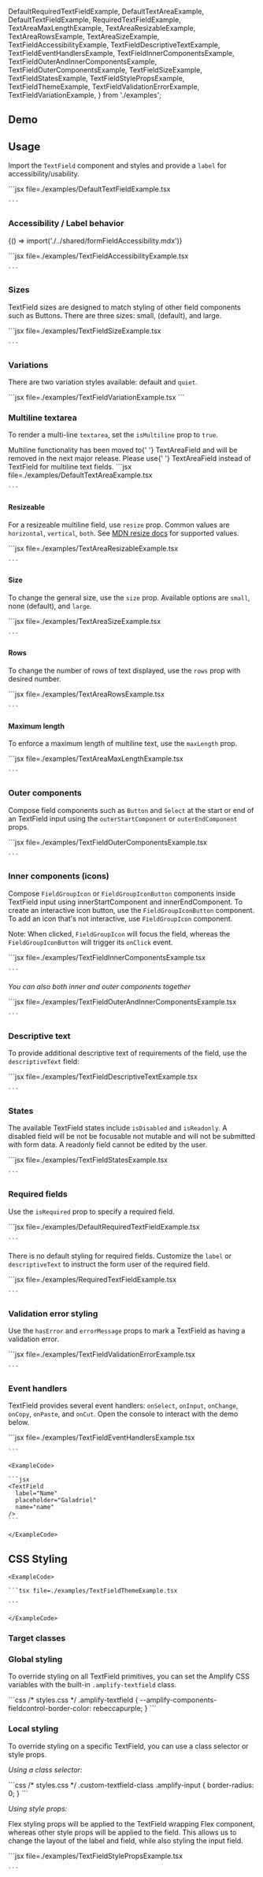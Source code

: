 
  DefaultRequiredTextFieldExample,
  DefaultTextAreaExample,
  DefaultTextFieldExample,
  RequiredTextFieldExample,
  TextAreaMaxLengthExample,
  TextAreaResizableExample,
  TextAreaRowsExample,
  TextAreaSizeExample,
  TextFieldAccessibilityExample,
  TextFieldDescriptiveTextExample,
  TextFieldEventHandlersExample,
  TextFieldInnerComponentsExample,
  TextFieldOuterAndInnerComponentsExample,
  TextFieldOuterComponentsExample,
  TextFieldSizeExample,
  TextFieldStatesExample,
  TextFieldStylePropsExample,
  TextFieldThemeExample,
  TextFieldValidationErrorExample,
  TextFieldVariationExample,
} from './examples';

## Demo

<TextFieldDemo />

## Usage

Import the `TextField` component and styles and provide a `label` for accessibility/usability.

<Example>
  <DefaultTextFieldExample />
  <ExampleCode>
    ```jsx file=./examples/DefaultTextFieldExample.tsx

    ```

</ExampleCode>
</Example>

### Accessibility / Label behavior

<Fragment>{() => import('./../shared/formFieldAccessibility.mdx')}</Fragment>

<Example>
  <TextFieldAccessibilityExample />
  <ExampleCode>
    ```jsx file=./examples/TextFieldAccessibilityExample.tsx 
    
    ```

  </ExampleCode>
</Example>

### Sizes

TextField sizes are designed to match styling of other field components such as Buttons. There are three sizes: small, (default), and large.

<Example>
  <TextFieldSizeExample />
  <ExampleCode>
    ```jsx file=./examples/TextFieldSizeExample.tsx

    ```

  </ExampleCode>
</Example>

### Variations

There are two variation styles available: default and `quiet`.

<Example>
  <TextFieldVariationExample />
  <ExampleCode>
  ```jsx file=./examples/TextFieldVariationExample.tsx
  ```
  </ExampleCode>

</Example>

### Multiline textarea

To render a multi-line `textarea`, set the `isMultiline` prop to `true`.

<Alert role="none" variation="warning" heading="Deprecated">
  Multiline functionality has been moved to{' '}
  <Link href="./textareafield">TextAreaField</Link> and will be removed in the
  next major release. Please use{' '}
  <Link href="./textareafield">TextAreaField</Link> instead of TextField for
  multiline text fields.
</Alert>

<Example>
  <DefaultTextAreaExample />
  <ExampleCode>
    ```jsx file=./examples/DefaultTextAreaExample.tsx
    
    ```

  </ExampleCode>
</Example>

#### Resizeable

For a resizeable multiline field, use `resize` prop. Common values are `horizontal`, `vertical`, `both`. See [MDN resize docs](https://developer.mozilla.org/en-US/docs/Web/CSS/resize) for supported values.

<Example>
  <TextAreaResizableExample />
  <ExampleCode>
    ```jsx file=./examples/TextAreaResizableExample.tsx

    ```

  </ExampleCode>
</Example>

#### Size

To change the general size, use the `size` prop. Available options are `small`, none (default), and `large`.

<Example>
  <TextAreaSizeExample />
  <ExampleCode>
    ```jsx file=./examples/TextAreaSizeExample.tsx

    ```

  </ExampleCode>
</Example>

#### Rows

To change the number of rows of text displayed, use the `rows` prop with desired number.

<Example>
  <TextAreaRowsExample />
  <ExampleCode>
    ```jsx file=./examples/TextAreaRowsExample.tsx

    ```

  </ExampleCode>
</Example>

#### Maximum length

To enforce a maximum length of multiline text, use the `maxLength` prop.

<Example>
  <TextAreaMaxLengthExample />
  <ExampleCode>
    ```jsx file=./examples/TextAreaMaxLengthExample.tsx

    ```

  </ExampleCode>
</Example>

### Outer components

Compose field components such as `Button` and `Select` at the start or end of an TextField input using the `outerStartComponent` or `outerEndComponent` props.

<Example>
  <TextFieldOuterComponentsExample />
  <ExampleCode>
    ```jsx file=./examples/TextFieldOuterComponentsExample.tsx

    ```

  </ExampleCode>
</Example>

### Inner components (icons)

Compose `FieldGroupIcon` or `FieldGroupIconButton` components inside TextField input using innerStartComponent and innerEndComponent.
To create an interactive icon button, use the `FieldGroupIconButton` component. To add an icon that's not interactive, use `FieldGroupIcon` component.

Note: When clicked, `FieldGroupIcon` will focus the field, whereas the `FieldGroupIconButton` will trigger its `onClick` event.

<Example>
  <TextFieldInnerComponentsExample />
  <ExampleCode>
    ```jsx file=./examples/TextFieldInnerComponentsExample.tsx

    ```

  </ExampleCode>
</Example>

_You can also both inner and outer components together_

<Example>
  <TextFieldOuterAndInnerComponentsExample />
  <ExampleCode>
    ```jsx file=./examples/TextFieldOuterAndInnerComponentsExample.tsx

    ```

  </ExampleCode>
</Example>

### Descriptive text

To provide additional descriptive text of requirements of the field, use the `descriptiveText` field:

<Example>
  <TextFieldDescriptiveTextExample />
  <ExampleCode>
    ```jsx file=./examples/TextFieldDescriptiveTextExample.tsx

    ```

  </ExampleCode>
</Example>

### States

The available TextField states include `isDisabled` and `isReadonly`. A disabled field will be not be focusable not mutable and will not be submitted with form data. A readonly field cannot be edited by the user.

<Example>
  <TextFieldStatesExample />
  <ExampleCode>
    ```jsx file=./examples/TextFieldStatesExample.tsx

    ```

  </ExampleCode>
</Example>

### Required fields

Use the `isRequired` prop to specify a required field.

<Example>
  <DefaultRequiredTextFieldExample />
  <ExampleCode>
    ```jsx file=./examples/DefaultRequiredTextFieldExample.tsx

    ```

  </ExampleCode>
</Example>

There is no default styling for required fields. Customize the `label` or `descriptiveText` to instruct the form user of the required field.

<Example>
  <RequiredTextFieldExample />
  <ExampleCode>
    ```jsx file=./examples/RequiredTextFieldExample.tsx

    ```

  </ExampleCode>
</Example>

### Validation error styling

Use the `hasError` and `errorMessage` props to mark a TextField as having a validation error.

<Example>
  <TextFieldValidationErrorExample />
  <ExampleCode>
    ```jsx file=./examples/TextFieldValidationErrorExample.tsx

    ```

  </ExampleCode>
</Example>

### Event handlers

TextField provides several event handlers: `onSelect`, `onInput`, `onChange`, `onCopy`, `onPaste`, and `onCut`. Open the console to interact with the demo below. 

<Example>
  <TextFieldEventHandlersExample />
  <ExampleCode>
    ```jsx file=./examples/TextFieldEventHandlersExample.tsx

    ```

  </ExampleCode>
</Example>

<StandardHTMLAttributes component="TextField" link="input" element="<input>">
  <Example>
    <TextField
      label="Name"
      placeholder="Galadriel"
      name="name"
    />

    <ExampleCode>

    ```jsx
    <TextField
      label="Name"
      placeholder="Galadriel"
      name="name"
    />
    ```

    </ExampleCode>

  </Example>
</StandardHTMLAttributes>

## CSS Styling

<ThemeExample component="TextField">
  <Example>
    <TextFieldThemeExample />
    
    <ExampleCode>

    ```tsx file=./examples/TextFieldThemeExample.tsx

    ```

    </ExampleCode>
  </Example>
</ThemeExample>

### Target classes

<ComponentStyleDisplay componentName="TextField" />

### Global styling

To override styling on all TextField primitives, you can set the Amplify CSS variables with the built-in `.amplify-textfield` class.

<Example>
  <TextField
    label="Globally styled field"
    className="globally-styled-textfield"
  />
  <ExampleCode>
    ```css
    /* styles.css */
    .amplify-textfield {
      --amplify-components-fieldcontrol-border-color: rebeccapurple;
    }
    ```
  </ExampleCode>
</Example>

### Local styling

To override styling on a specific TextField, you can use a class selector or style props.

_Using a class selector:_

<Example>
  <TextField className="custom-textfield-class" label="Square field" />
  <ExampleCode>
    ```css
    /* styles.css */
    .custom-textfield-class .amplify-input {
      border-radius: 0;
    }
    ```
  </ExampleCode>
</Example>

_Using style props:_

Flex styling props will be applied to the TextField wrapping Flex component, whereas other style props will be applied to the field. This allows us to change the layout of the label and field, while also styling the input field.

<Example>
  <TextFieldStylePropsExample />
  <ExampleCode>
    ```jsx file=./examples/TextFieldStylePropsExample.tsx

    ```

  </ExampleCode>
</Example>
